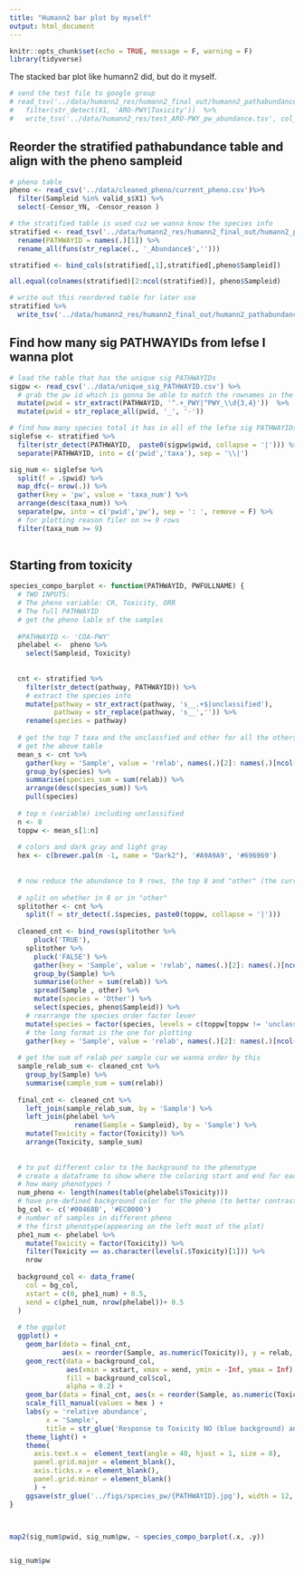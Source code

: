 ```yaml
---
title: "Humann2 bar plot by myself"
output: html_document
---
```


```r
knitr::opts_chunk$set(echo = TRUE, message = F, warning = F)
library(tidyverse)
```

The stacked bar plot like humann2 did, but do it myself.

```r
# send the test file to google group
# read_tsv('../data/humann2_res/humann2_final_out/humann2_pathabundance_relab_stratified_reordered_with_tox.pcl', col_names = F) %>% 
#   filter(str_detect(X1, 'ARO-PWY|Toxicity'))  %>% 
#   write_tsv('../data/humann2_res/test_ARO-PWY_pw_abundance.tsv', col_names = F)
```

## Reorder the stratified pathabundance table and align with the pheno sampleid

```r
# pheno table 
pheno <- read_csv('../data/cleaned_pheno/current_pheno.csv')%>% 
  filter(Sampleid %in% valid_s$X1) %>% 
  select(-Censor_YN, -Censor_reason ) 

# the stratified table is used cuz we wanna know the species info
stratified <- read_tsv('../data/humann2_res/humann2_final_out/humann2_pathabundance_relab_stratified.tsv') %>% 
  rename(PATHWAYID = names(.)[1]) %>% 
  rename_all(funs(str_replace(., '_Abundance$','')))

stratified <- bind_cols(stratified[,1],stratified[,pheno$Sampleid]) 

all.equal(colnames(stratified)[2:ncol(stratified)], pheno$Sampleid)

# write out this reordered table for later use
stratified %>% 
  write_tsv('../data/humann2_res/humann2_final_out/humann2_pathabundance_relab_stratified_reordered.tsv')
```



## Find how many sig PATHWAYIDs from lefse I wanna plot


```r
# load the table that has the unique sig PATHWAYIDs
sigpw <- read_csv('../data/unique_sig_PATHWAYID.csv') %>% 
  # grab the pw id which is gonna be able to match the rownames in the stratified table
  mutate(pwid = str_extract(PATHWAYID, '^.+_PWY|^PWY_\\d{3,4}'))  %>% 
  mutate(pwid = str_replace_all(pwid, '_', '-'))

# find how many species total it has in all of the lefse sig PATHWAYIDs
siglefse <- stratified %>% 
  filter(str_detect(PATHWAYID,  paste0(sigpw$pwid, collapse = '|'))) %>% 
  separate(PATHWAYID, into = c('pwid','taxa'), sep = '\\|')

sig_num <- siglefse %>% 
  split(f = .$pwid) %>% 
  map_dfc(~ nrow(.)) %>% 
  gather(key = 'pw', value = 'taxa_num') %>% 
  arrange(desc(taxa_num)) %>% 
  separate(pw, into = c('pwid','pw'), sep = ': ', remove = F) %>% 
  # for plotting reason filer on >= 9 rows
  filter(taxa_num >= 9)
  
```


## Starting from toxicity

```r
species_compo_barplot <- function(PATHWAYID, PWFULLNAME) {
  # TWO INPUTS: 
  # The pheno variable: CR, Toxicity, ORR
  # The full PATHWAYID
  # get the pheno lable of the samples
  
  #PATHWAYID <- 'COA-PWY'
  phelabel <-  pheno %>% 
    select(Sampleid, Toxicity)
  
  
  cnt <- stratified %>% 
    filter(str_detect(pathway, PATHWAYID)) %>% 
    # extract the species info
    mutate(pathway = str_extract(pathway, 's__.+$|unclassified'),
           pathway = str_replace(pathway, 's__','')) %>% 
    rename(species = pathway) 
  
  # get the top 7 taxa and the unclassfied and other for all the others 
  # get the above table 
  mean_s <- cnt %>% 
    gather(key = 'Sample', value = 'relab', names(.)[2]: names(.)[ncol(.)]) %>% 
    group_by(species) %>% 
    summarise(species_sum = sum(relab)) %>% 
    arrange(desc(species_sum)) %>% 
    pull(species)
  
  # top n (variable) including unclassified
  n <- 8
  toppw <- mean_s[1:n] 
   
  # colors and dark gray and light gray
  hex <- c(brewer.pal(n -1, name = "Dark2"), '#A9A9A9', '#696969')
  
  
  # now reduce the abundance to 9 rows, the top 8 and "other" (the current will work if the df has >= 9 rows)
  
  # split on whether in 8 or in "other"
  splitother <- cnt %>% 
    split(f = str_detect(.$species, paste0(toppw, collapse = '|')))
  
  cleaned_cnt <- bind_rows(splitother %>% 
      pluck('TRUE'),
    splitother %>% 
      pluck('FALSE') %>% 
      gather(key = 'Sample', value = 'relab', names(.)[2]: names(.)[ncol(.)]) %>% 
      group_by(Sample) %>% 
      summarise(other = sum(relab)) %>% 
      spread(Sample , other) %>% 
      mutate(species = 'Other') %>% 
      select(species, pheno$Sampleid)) %>% 
    # rearrange the species order factor lever
    mutate(species = factor(species, levels = c(toppw[toppw != 'unclassified'] , 'Other', 'unclassified'))) %>% 
    # the long format is the one for plotting
    gather(key = 'Sample', value = 'relab', names(.)[2]: names(.)[ncol(.)]) 
  
  # get the sum of relab per sample cuz we wanna order by this
  sample_relab_sum <- cleaned_cnt %>% 
    group_by(Sample) %>% 
    summarise(sample_sum = sum(relab))
  
  final_cnt <- cleaned_cnt %>% 
    left_join(sample_relab_sum, by = 'Sample') %>% 
    left_join(phelabel %>% 
                rename(Sample = Sampleid), by = 'Sample') %>% 
    mutate(Toxicity = factor(Toxicity)) %>% 
    arrange(Toxicity, sample_sum)
  
  
  # to put different color to the background to the phenotype
  # create a dataframe to show where the coloring start and end for each group
  # how many phenotypes ?
  num_pheno <- length(names(table(phelabel$Toxicity)))
  # have pre-defined background color for the pheno (to better contrast them)
  bg_col <- c('#00468B', '#EC0000')
  # number of samples in different pheno 
  # the first phenotype(appearing on the left most of the plot)
  phe1_num <- phelabel %>% 
    mutate(Toxicity = factor(Toxicity)) %>% 
    filter(Toxicity == as.character(levels(.$Toxicity)[1])) %>% 
    nrow
  
  background_col <- data_frame(
    col = bg_col,
    xstart = c(0, phe1_num) + 0.5,
    xend = c(phe1_num, nrow(phelabel))+ 0.5
  )
  
  # the ggplot
  ggplot() +
    geom_bar(data = final_cnt, 
             aes(x = reorder(Sample, as.numeric(Toxicity)), y = relab, fill = species), stat = 'identity') +
    geom_rect(data = background_col, 
              aes(xmin = xstart, xmax = xend, ymin = -Inf, ymax = Inf), 
              fill = background_col$col, 
              alpha = 0.2) +
    geom_bar(data = final_cnt, aes(x = reorder(Sample, as.numeric(Toxicity)), y = relab, fill = species), stat = 'identity') +
    scale_fill_manual(values = hex ) +
    labs(y = 'relative abundance',
         x = 'Sample',
         title = str_glue('Response to Toxicity NO (blue background) and YES (red background):\nspecies composition of the pathway abundance\n{PATHWAYID}: {PWFULLNAME}')) +
    theme_light() +
    theme(
      axis.text.x =  element_text(angle = 40, hjust = 1, size = 8),
      panel.grid.major = element_blank(), 
      axis.ticks.x = element_blank(),  
      panel.grid.minor = element_blank()
      ) +
    ggsave(str_glue('../figs/species_pw/{PATHWAYID}.jpg'), width = 12, height = 8, dpi = 300)
}  



map2(sig_num$pwid, sig_num$pw, ~ species_compo_barplot(.x, .y))


sig_num$pw
```

